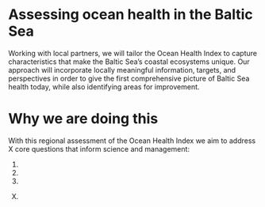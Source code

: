 <!---
<figure>
<p align = 'center'>
<img src="images/bhi_baltic-eye.jpg" height="200px" />
</figure>
--->
  
# Assessing ocean health in the Baltic Sea

Working with local partners, we will tailor the Ocean Health Index to capture characteristics that make the Baltic Sea’s coastal ecosystems unique. Our approach will incorporate locally meaningful information, targets, and perspectives in order to give the first comprehensive picture of Baltic Sea health today, while also identifying areas for improvement.

# Why we are doing this

With this regional assessment of the Ocean Health Index we aim to address X core questions that inform science and management: 

1. 
2. 
3. 
X. 


<!--- make this a chunk: {r child=sprintf('%s/reports/interpreting_BHI.Rmd', dir_scenario)}--->

